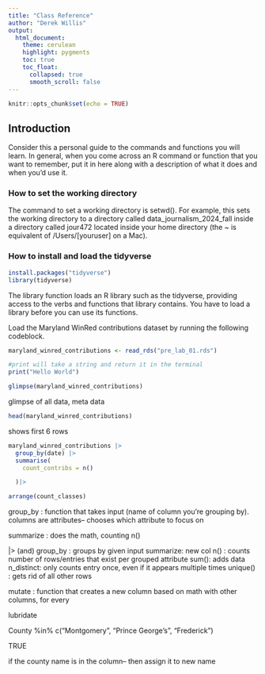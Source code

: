 ```yaml
---
title: "Class Reference"
author: "Derek Willis"
output:
  html_document:
    theme: cerulean
    highlight: pygments
    toc: true
    toc_float:
      collapsed: true
      smooth_scroll: false
---
```


```r
knitr::opts_chunk$set(echo = TRUE)
```

## Introduction

Consider this a personal guide to the commands and functions you will learn. In general, when you come across an R command or function that you want to remember, put it in here along with a description of what it does and when you'd use it.

### How to set the working directory

The command to set a working directory is setwd(). For example, this sets the working directory to a directory called data_journalism_2024_fall inside a directory called jour472 located inside your home directory (the ~ is equivalent of /Users/[youruser] on a Mac).

### How to install and load the tidyverse

```r
install.packages("tidyverse")
library(tidyverse)
```
The library function loads an R library such as the tidyverse, providing access to the verbs and functions that library contains. You have to load a library before you can use its functions.

Load the Maryland WinRed contributions dataset by running the following codeblock. 

```r
maryland_winred_contributions <- read_rds("pre_lab_01.rds")
```

```r
#print will take a string and return it in the terminal
print("Hello World")
```
```r
glimpse(maryland_winred_contributions)
```
glimpse of all data, meta data

```r
head(maryland_winred_contributions)
```
shows first 6 rows

```r
maryland_winred_contributions |>
  group_by(date) |>
  summarise(
    count_contribs = n()

  )|>

arrange(count_classes)
```

group_by : function that takes input (name of column you're grouping by). columns are attributes-- chooses which attribute to focus on

summarize : does the math, counting n()





|>  (and)
group_by : groups by given input 
summarize: new col
n() : counts number of rows/entries that exist per grouped attribute
sum(): adds data
n_distinct: only counts entry once, even if it appears multiple times
unique() : gets rid of all other rows
 
 
 mutate : function that creates a new column based on math with other columns, for every 
 
lubridate

County %in% c("Montgomery", "Prince George's", "Frederick")


TRUE 

if the county name is in the column-- then assign it to new name


